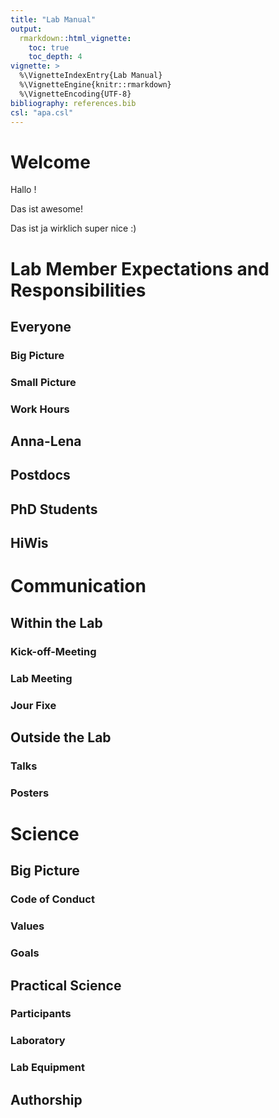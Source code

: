 ```yaml
---
title: "Lab Manual"
output:
  rmarkdown::html_vignette:
    toc: true
    toc_depth: 4
vignette: >
  %\VignetteIndexEntry{Lab Manual}
  %\VignetteEngine{knitr::rmarkdown}
  %\VignetteEncoding{UTF-8}
bibliography: references.bib
csl: "apa.csl"
---
```


# Welcome

Hallo ! 

Das ist awesome!

Das ist ja wirklich super nice :)

# Lab Member Expectations and Responsibilities

## Everyone

### Big Picture

### Small Picture

### Work Hours

## Anna-Lena

## Postdocs

## PhD Students

## HiWis

# Communication

## Within the Lab

### Kick-off-Meeting

### Lab Meeting

### Jour Fixe

## Outside the Lab

### Talks

### Posters

# Science

## Big Picture

### Code of Conduct

### Values

### Goals

## Practical Science

### Participants

### Laboratory

### Lab Equipment

## Authorship